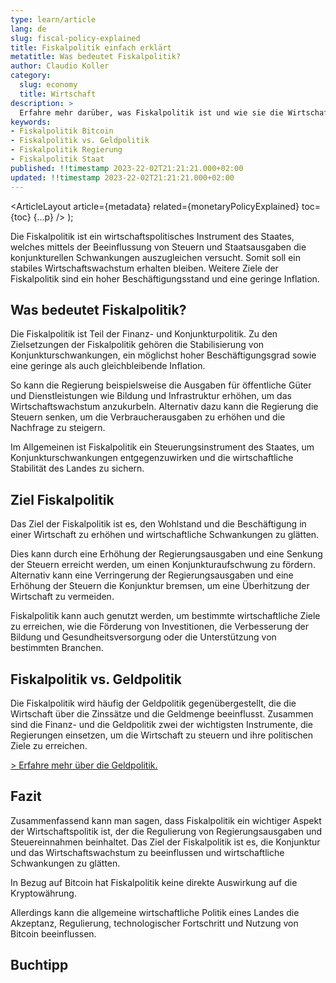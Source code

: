 ```yaml
---
type: learn/article
lang: de
slug: fiscal-policy-explained
title: Fiskalpolitik einfach erklärt
metatitle: Was bedeutet Fiskalpolitik?
author: Claudio Koller
category:
  slug: economy
  title: Wirtschaft
description: >
  Erfahre mehr darüber, was Fiskalpolitik ist und wie sie die Wirtschaft beeinflusst. Der Artikel erklärt, was Fiskbalpolitik bedeutet und welche Instrumente die Staaten verwenden, um die Wirtschaft zu steuern.
keywords:
- Fiskalpolitik Bitcoin
- Fiskalpolitik vs. Geldpolitik
- Fiskalpolitik Regierung
- Fiskalpolitik Staat
published: !!timestamp 2023-22-02T21:21:21.000+02:00
updated: !!timestamp 2023-22-02T21:21:21.000+02:00
---
```



  <ArticleLayout
    article={metadata}
    related={monetaryPolicyExplained}
    toc={toc}
    {...p}
  />
);

Die Fiskalpolitik ist ein wirtschaftspolitisches Instrument des Staates, welches mittels der Beeinflussung von Steuern und Staatsausgaben die konjunkturellen Schwankungen auszugleichen versucht. Somit soll ein stabiles Wirtschaftswachstum erhalten bleiben. Weitere Ziele der Fiskalpolitik sind ein hoher Beschäftigungsstand und eine geringe Inflation.

## Was bedeutet Fiskalpolitik?

Die Fiskalpolitik ist Teil der Finanz- und Konjunkturpolitik. Zu den Zielsetzungen der Fiskalpolitik gehören die Stabilisierung von Konjunkturschwankungen, ein möglichst hoher Beschäftigungsgrad sowie eine geringe als auch gleichbleibende Inflation. 

So kann die Regierung beispielsweise die Ausgaben für öffentliche Güter und Dienstleistungen wie Bildung und Infrastruktur erhöhen, um das Wirtschaftswachstum anzukurbeln. Alternativ dazu kann die Regierung die Steuern senken, um die Verbraucherausgaben zu erhöhen und die Nachfrage zu steigern.

<Callout icon = "💡">
 Im Allgemeinen ist Fiskalpolitik ein Steuerungsinstrument des Staates, um Konjunkturschwankungen entgegenzuwirken und die wirtschaftliche Stabilität des Landes zu sichern.
</Callout>

## Ziel Fiskalpolitik

Das Ziel der Fiskalpolitik ist es, den Wohlstand und die Beschäftigung in einer Wirtschaft zu erhöhen und wirtschaftliche Schwankungen zu glätten. 

Dies kann durch eine Erhöhung der Regierungsausgaben und eine Senkung der Steuern erreicht werden, um einen Konjunkturaufschwung zu fördern. Alternativ kann eine Verringerung der Regierungsausgaben und eine Erhöhung der Steuern die Konjunktur bremsen, um eine Überhitzung der Wirtschaft zu vermeiden.

Fiskalpolitik kann auch genutzt werden, um bestimmte wirtschaftliche Ziele zu erreichen, wie die Förderung von Investitionen, die Verbesserung der Bildung und Gesundheitsversorgung oder die Unterstützung von bestimmten Branchen.

## Fiskalpolitik vs. Geldpolitik

Die Fiskalpolitik wird häufig der Geldpolitik gegenübergestellt, die die Wirtschaft über die Zinssätze und die Geldmenge beeinflusst. Zusammen sind die Finanz- und die Geldpolitik zwei der wichtigsten Instrumente, die Regierungen einsetzen, um die Wirtschaft zu steuern und ihre politischen Ziele zu erreichen.

[> Erfahre mehr über die Geldpolitik.](/learn/economy/monetary-policy-explained)

## Fazit

Zusammenfassend kann man sagen, dass Fiskalpolitik ein wichtiger Aspekt der Wirtschaftspolitik ist, der die Regulierung von Regierungsausgaben und Steuereinnahmen beinhaltet. Das Ziel der Fiskalpolitik ist es, die Konjunktur und das Wirtschaftswachstum zu beeinflussen und wirtschaftliche Schwankungen zu glätten.

In Bezug auf Bitcoin hat Fiskalpolitik keine direkte Auswirkung auf die Kryptowährung. 

Allerdings kann die allgemeine wirtschaftliche Politik eines Landes die Akzeptanz, Regulierung, technologischer Fortschritt und Nutzung von Bitcoin beeinflussen. 
## Buchtipp

<Books>
  <Book book={layeredMoney} />
</Books>
